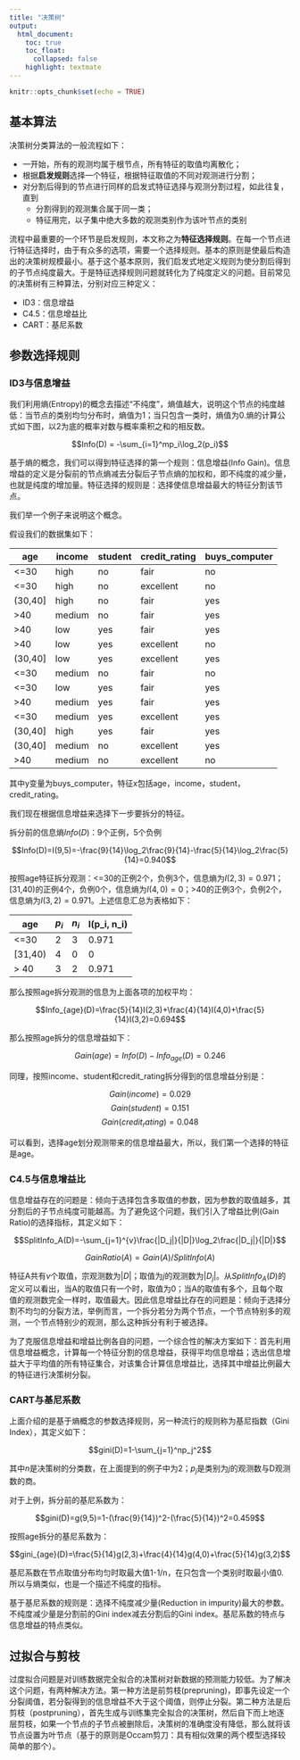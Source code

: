 ```yaml
---
title: "决策树"
output:
  html_document:
    toc: true
    toc_float: 
      collapsed: false
    highlight: textmate
---
```


```r
knitr::opts_chunk$set(echo = TRUE)
```

## 基本算法

决策树分类算法的一般流程如下：

- 一开始，所有的观测均属于根节点，所有特征的取值均离散化；
- 根据**启发规则**选择一个特征，根据特征取值的不同对观测进行分割；
- 对分割后得到的节点进行同样的启发式特征选择与观测分割过程，如此往复，直到
    + 分割得到的观测集合属于同一类；
    + 特征用完，以子集中绝大多数的观测类别作为该叶节点的类别
    
流程中最重要的一个环节是启发规则，本文称之为**特征选择规则**。在每一个节点进行特征选择时，由于有众多的选项，需要一个选择规则。基本的原则是使最后构造出的决策树规模最小。基于这个基本原则，我们启发式地定义规则为使分割后得到的子节点纯度最大。于是特征选择规则问题就转化为了纯度定义的问题。目前常见的决策树有三种算法，分别对应三种定义：

- ID3：信息增益
- C4.5：信息增益比
- CART：基尼系数

## 参数选择规则
### ID3与信息增益
我们利用熵(Entropy)的概念去描述“不纯度”，熵值越大，说明这个节点的纯度越低：当节点的类别均匀分布时，熵值为1；当只包含一类时，熵值为0.熵的计算公式如下图，以2为底的概率对数与概率乘积之和的相反数。

$$Info(D) = -\sum_{i=1}^mp_i\log_2(p_i)$$

基于熵的概念，我们可以得到特征选择的第一个规则：信息增益(Info Gain)。信息增益的定义是分裂前的节点熵减去分裂后子节点熵的加权和，即不纯度的减少量，也就是纯度的增加量。特征选择的规则是：选择使信息增益最大的特征分割该节点。

我们举一个例子来说明这个概念。

假设我们的数据集如下：

| age | income | student | credit_rating | buys_computer |
| --- | --- | --- | --- | --- |
| <=30 | high | no | fair | no |
| <=30 | high | no | excellent | no |
| (30,40] | high | no | fair | yes |
| >40 | medium | no | fair | yes |
| >40 | low | yes | fair | yes |
| >40 | low | yes | excellent | no |
| (30,40] | low | yes | excellent | yes |
| <=30 | medium | no |fair | no |
| <=30 | low | yes | fair | yes |
| >40 | medium | yes | fair | yes |
| <=30 | medium | yes | excellent | yes |
| (30,40] | high | yes | fair | yes |
| (30,40] | medium | no | excellent | yes |
| >40 | medium | no | excellent | no |

其中y变量为buys_computer，特征x包括age，income，student，credit_rating。

我们现在根据信息增益来选择下一步要拆分的特征。

拆分前的信息熵$Info(D)$：9个正例，5个负例

$$Info(D)=I(9,5)=-\frac{9}{14}\log_2\frac{9}{14}-\frac{5}{14}\log_2\frac{5}{14}=0.940$$

按照age特征拆分观测：<=30的正例2个，负例3个，信息熵为$I(2,3)=0.971$；[31,40)的正例4个，负例0个，信息熵为$I(4,0)=0$；>40的正例3个，负例2个，信息熵为$I(3,2)=0.971$。上述信息汇总为表格如下：

| age | $p_i$ | $n_i$ | I(p_i, n_i) |
| --- | --- | --- | --- |
| <=30 | 2 | 3 | 0.971 |
| [31,40) | 4 | 0 | 0  |
| > 40 | 3 | 2 | 0.971 |

那么按照age拆分观测的信息为上面各项的加权平均：

$$Info_{age}(D)=\frac{5}{14}I(2,3)+\frac{4}{14}I(4,0)+\frac{5}{14}I(3,2)=0.694$$

那么按照age拆分的信息增益如下：

$$Gain(age)=Info(D) - Info_{age}(D)=0.246$$



同理，按照income、student和credit_rating拆分得到的信息增益分别是：

$$Gain(income)=0.029$$
$$Gain(student)=0.151$$
$$Gain(credit_rating)=0.048$$

可以看到，选择age划分观测带来的信息增益最大，所以，我们第一个选择的特征是age。


### C4.5与信息增益比

信息增益存在的问题是：倾向于选择包含多取值的参数，因为参数的取值越多，其分割后的子节点纯度可能越高。为了避免这个问题，我们引入了增益比例(Gain Ratio)的选择指标，其定义如下：

$$SplitInfo_A(D)=-\sum_{j=1}^{v}\frac{|D_j|}{|D|}\log_2\frac{|D_j|}{|D|}$$

$$GainRatio(A)=Gain(A)/SplitInfo(A)$$

特征A共有$v$个取值，宗观测数为$|D|$；取值为$j$的观测数为$|D_j|$。从$SplitInfo_A(D)$的定义可以看出，当A的取值只有一个时，取值为0；当A的取值有多个，且每个取值的观测数完全一样时，取值最大。因此信息增益比存在的问题是：倾向于选择分割不均匀的分裂方法，举例而言，一个拆分若分为两个节点，一个节点特别多的观测，一个节点特别少的观测，那么这种拆分有利于被选择。

为了克服信息增益和增益比例各自的问题，一个综合性的解决方案如下：首先利用信息增益概念，计算每一个特征分割的信息增益，获得平均信息增益；选出信息增益大于平均值的所有特征集合，对该集合计算信息增益比，选择其中增益比例最大的特征进行决策树分裂。

### CART与基尼系数
上面介绍的是基于熵概念的参数选择规则，另一种流行的规则称为基尼指数（Gini Index），其定义如下：

$$gini(D)=1-\sum_{j=1}^np_j^2$$

其中$n$是决策树的分类数，在上面提到的例子中为2；$p_j$是类别为$j$的观测数与D观测数的商。

对于上例，拆分前的基尼系数为：

$$gini(D)=g(9,5)=1-(\frac{9}{14})^2-(\frac{5}{14})^2=0.459$$

按照age拆分的基尼系数为：

$$gini_{age}(D)=\frac{5}{14}g(2,3)+\frac{4}{14}g(4,0)+\frac{5}{14}g(3,2)$$

基尼系数在节点取值分布均匀时取最大值1-1/n，在只包含一个类别时取最小值0. 所以与熵类似，也是一个描述不纯度的指标。

基于基尼系数的规则是：选择不纯度减少量(Reduction in impurity)最大的参数。不纯度减少量是分割前的Gini index减去分割后的Gini index。基尼系数的特点与信息增益的特点类似。

## 过拟合与剪枝
过度拟合问题是对训练数据完全拟合的决策树对新数据的预测能力较低。为了解决这个问题，有两种解决方法。第一种方法是前剪枝(prepruning)，即事先设定一个分裂阈值，若分裂得到的信息增益不大于这个阈值，则停止分裂。第二种方法是后剪枝（postpruning），首先生成与训练集完全拟合的决策树，然后自下而上地逐层剪枝，如果一个节点的子节点被删除后，决策树的准确度没有降低，那么就将该节点设置为叶节点（基于的原则是Occam剪刀：具有相似效果的两个模型选择较简单的那个）。
